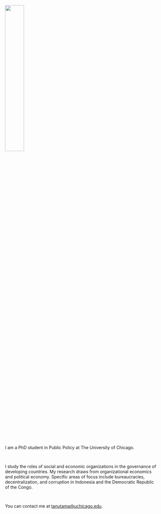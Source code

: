 
  &nbsp;

  &nbsp;

![](files/tanutama_headshot2.jpg?display=inline-block){width=35%}
  
  &nbsp;
  
  &nbsp;
  
I am a PhD student in Public Policy at The University of Chicago.

  &nbsp;
<!---
I use insights from organizational economics, political economy, and public finance to examine the consequences of administrative, political, and fiscal decentralization for corruption and bureaucratic efficiency. 
-->

I study the roles of social and economic organizations in the governance of developing countries. My research draws from organizational economics and political economy. Specific areas of focus include bureaucracies, decentralization, and corruption in Indonesia and the Democratic Republic of the Congo.

  &nbsp;
  
You can contact me at [tanutama@uchicago.edu](mailto:tanutama@uchicago.edu).


&nbsp;